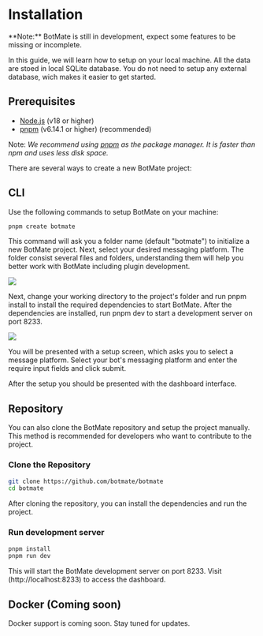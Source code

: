 
# Installation

<Callout emoji="👾">
  **Note:** BotMate is still in development,
  expect some features to be missing or
  incomplete.
</Callout>

In this guide, we will learn how to setup on your local machine.
All the data are stoed in local SQLite database. You do not need to setup any external database,
wich makes it easier to get started.

## Prerequisites

- [Node.js](https://nodejs.org/en/) (v18 or higher)
- [pnpm](https://pnpm.io/) (v6.14.1 or higher) (recommended)

Note: _We recommend using [pnpm](https://pnpm.io/) as the package manager. It is faster than npm and uses less disk space._

There are several ways to create a new BotMate project:

## CLI

Use the following commands to setup BotMate on your machine:

```sh
pnpm create botmate
```

This command will ask you a folder name (default "botmate") to initialize a new BotMate project. Next, select your desired messaging platform.
The folder consist several files and folders, understanding them will help you better work with BotMate including plugin development.

<Image
  src="/images/botmate-cli-01.png"
  width={1920}
  height={1080}
/>

Next, change your working directory to the project's folder and run pnpm install to install the required dependencies to start BotMate.
After the dependencies are installed, run pnpm dev to start a development server on port 8233.

<Image
  src="/images/botmate-cli-02.png"
  width={1920}
  height={1080}
/>

You will be presented with a setup screen, which asks you to select a message platform. Select your bot's messaging platform and enter the require input fields and click submit.

After the setup you should be presented with the dashboard interface.

## Repository

You can also clone the BotMate repository and setup the project manually. This method is recommended for developers who want to contribute to the project.

### Clone the Repository

```bash
git clone https://github.com/botmate/botmate
cd botmate
```

After cloning the repository, you can install the dependencies and run the project.

### Run development server

```bash
pnpm install
pnpm run dev
```

This will start the BotMate development server on port 8233. Visit (http://localhost:8233) to access the dashboard.

## Docker (Coming soon)

Docker support is coming soon. Stay tuned for updates.
